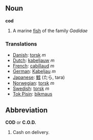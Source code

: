 ==Noun==
'''cod'''

#A marine [[fish]] of the family ''Gadidae''

===Translations===

*[[Danish]]: [[torsk]] ''m''
*[[Dutch]]: [[kabeljauw]] ''m''
*[[French]]: [[cabillaud]] ''m''
*[[German]]: [[Kabeljau]] ''m''
*[[Japanese]]: [[鱈]] (たら, tara)
*[[Norwegian]]: [[torsk]] ''m''
*[[Swedish]]: [[torsk]] ''m''
*[[Tok Pisin]]: [[bikmaus]]

==Abbreviation==
'''COD''' or '''C.O.D.'''

#Cash on delivery.